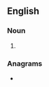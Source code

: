 {{also|bone-meal|bone meal}}
==English==

===Noun===
{{en-noun|~}}

# {{alternative spelling of|bone meal|lang=en}}

===Anagrams===
* {{anagrams|en|mole bean}}